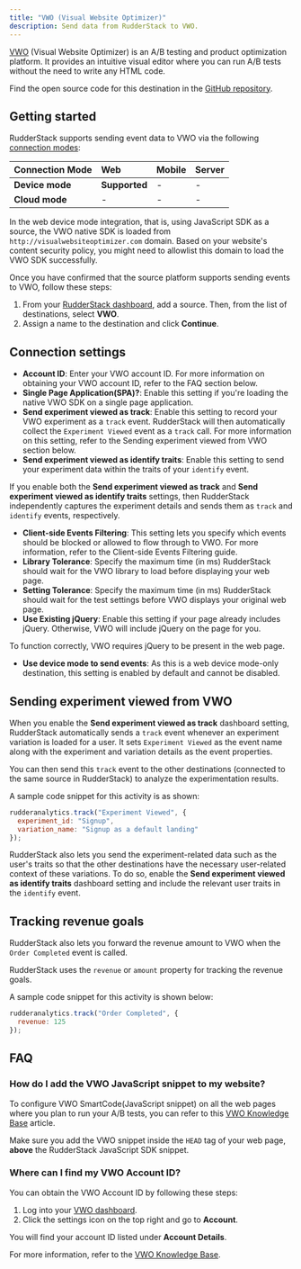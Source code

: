 ```yaml
---
title: "VWO (Visual Website Optimizer)"
description: Send data from RudderStack to VWO.
---
```


[VWO](https://vwo.com/) (Visual Website Optimizer) is an A/B testing and product optimization platform. It provides an intuitive visual editor where you can run A/B tests without the need to write any HTML code.

<div class="infoBlock">
Find the open source code for this destination in the <a href="https://github.com/rudderlabs/rudder-sdk-js/tree/production-staging/src/integrations/VWO">GitHub repository</a>.
</div>

## Getting started

RudderStack supports sending event data to VWO via the following <a href="https://rudderstack.com/docs/rudderstack-cloud/rudderstack-connection-modes/">connection modes</a>:

| **Connection Mode** | **Web**       | **Mobile** | **Server** |
| :------------------ | :------------ | :--------- | :--------- |
| **Device mode**     | **Supported** | -          | -          |
| **Cloud mode**      | -             | -          | -          |

<div class="infoBlock">
In the web device mode integration, that is, using <Link to="/sources/event-streams/sdks/rudderstack-javascript-sdk">JavaScript SDK</Link> as a source, the VWO native SDK is loaded from <code class="inline-code">http://visualwebsiteoptimizer.com</code> domain. Based on your website's content security policy, you might need to <Link to="/sources/event-streams/sdks/rudderstack-javascript-sdk/load-js-sdk/#allowlist-destination-domain">allowlist this domain</Link> to load the VWO SDK successfully.
</div>

Once you have confirmed that the source platform supports sending events to VWO, follow these steps:

1. From your [RudderStack dashboard](https://app.rudderstack.com/), add a source. Then, from the list of destinations, select **VWO**.
2. Assign a name to the destination and click **Continue**.

## Connection settings

- **Account ID**: Enter your VWO account ID. For more information on obtaining your VWO account ID, refer to the <Link to="#faq">FAQ</Link> section below.
- **Single Page Application(SPA)?**: Enable this setting if you're loading the native VWO SDK on a single page application. 
- **Send experiment viewed as track**: Enable this setting to record your VWO experiment as a `track` event. RudderStack will then automatically collect the `Experiment Viewed` event as a `track` call. For more information on this setting, refer to the <Link to="#sending-experiment-viewed-from-vwo">Sending experiment viewed from VWO</Link> section below.
- **Send experiment viewed as identify traits**: Enable this setting to send your experiment data within the <Link to="/event-spec/standard-events/identify/#identify-traits">traits</Link> of your `identify` event.

<div class="infoBlock">
If you enable both the <strong>Send experiment viewed as track</strong> and <strong>Send experiment viewed as identify traits</strong> settings, then RudderStack independently captures the experiment details and sends them as <code class="inline-code">track</code> and <code class="inline-code">identify</code> events, respectively.
</div>

- **Client-side Events Filtering**: This setting lets you specify which events should be blocked or allowed to flow through to VWO. For more information, refer to the <Link to="https://www.rudderstack.com/docs/sources/event-streams/sdks/event-filtering/">Client-side Events Filtering</Link> guide.
- **Library Tolerance**: Specify the maximum time (in ms) RudderStack should wait for the VWO library to load before displaying your web page.
- **Setting Tolerance**: Specify the maximum time (in ms) RudderStack should wait for the test settings before VWO displays your original web page.
- **Use Existing jQuery**: Enable this setting if your page already includes jQuery. Otherwise, VWO will include jQuery on the page for you.

<div class="warningBlock">
To function correctly, VWO requires jQuery to be present in the web page.
</div>

- **Use device mode to send events**: As this is a <Link to="https://www.rudderstack.com/docs/destinations/rudderstack-connection-modes/#device-mode">web device mode</Link>-only destination, this setting is enabled by default and cannot be disabled.

## Sending experiment viewed from VWO

When you enable the **Send experiment viewed as track** dashboard setting, RudderStack automatically sends a <Link to="/event-spec/standard-events/track">`track`</Link> event whenever an experiment variation is loaded for a user. It sets `Experiment Viewed` as the event name along with the experiment and variation details as the event properties.

You can then send this `track` event to the other destinations (connected to the same source in RudderStack) to analyze the experimentation results.

A sample code snippet for this activity is as shown:

```javascript
rudderanalytics.track("Experiment Viewed", {
  experiment_id: "Signup",
  variation_name: "Signup as a default landing"
});
```

RudderStack also lets you send the experiment-related data such as the user's traits so that the other destinations have the necessary user-related context of these variations. To do so, enable the **Send experiment viewed as identify traits** dashboard setting and include the relevant user traits in the <Link to="/event-spec/standard-events/identify">`identify`</Link> event.

## Tracking revenue goals

RudderStack also lets you forward the revenue amount to VWO when the <Link to="/event-spec/ecommerce-events-spec/ordering/#order-completed">`Order Completed`</Link> event is called.

<div class="infoBlock">
RudderStack uses the <code class="inline-code">revenue</code> or <code class="inline-code">amount</code> property for tracking the revenue goals.
</div>

A sample code snippet for this activity is shown below:

```javascript
rudderanalytics.track("Order Completed", {
  revenue: 125
});
```

## FAQ

### How do I add the VWO JavaScript snippet to my website?

To configure VWO SmartCode(JavaScript snippet) on all the web pages where you plan to run your A/B tests, you can refer to this <a href="https://help.vwo.com/hc/en-us/articles/360019422834">VWO Knowledge Base</a> article.

<div class="warningBlock">
Make sure you add the VWO snippet inside the <code class="inline-code">HEAD</code> tag of your web page, <strong>above</strong> the <Link to="/sources/event-streams/sdks/rudderstack-javascript-sdk/quick-start-guide/#step-1-install-rudderstack-javascript-sdk">RudderStack JavaScript SDK</Link> snippet.
</div>

### Where can I find my VWO Account ID?

You can obtain the VWO Account ID by following these steps:

1. Log into your [VWO dashboard](https://app.vwo.com/#/login).
2. Click the settings icon on the top right and go to **Account**. 

You will find your account ID listed under **Account Details**.

For more information, refer to the <a href="https://help.vwo.com/hc/en-us/articles/360008469173-How-to-find-your-account-ID">VWO Knowledge Base</a>.
